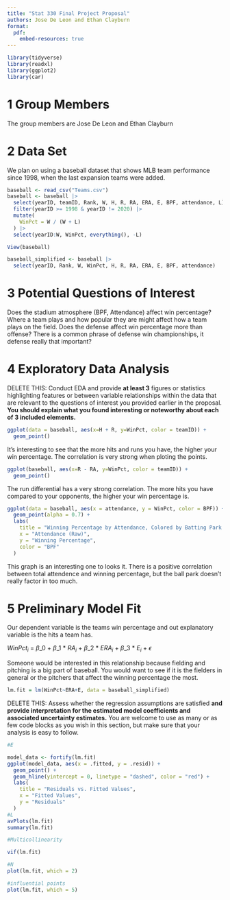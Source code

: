 ```yaml
---
title: "Stat 330 Final Project Proposal"
authors: Jose De Leon and Ethan Clayburn
format: 
  pdf:
    embed-resources: true 
---
```


```{=html}
<style type="text/css">
h1.title {
  font-size: 40px;
  text-align: center;
}
</style>
```

```r
library(tidyverse)
library(readxl)
library(ggplot2)
library(car)
```

# 1 Group Members

The group members are Jose De Leon and Ethan Clayburn

# 2 Data Set

We plan on using a baseball dataset that shows MLB team performance since 1998, when the last expansion teams were added.

```r
baseball <- read_csv("Teams.csv")
baseball <- baseball |>
  select(yearID, teamID, Rank, W, H, R, RA, ERA, E, BPF, attendance, L) |>
  filter(yearID >= 1998 & yearID != 2020) |>
  mutate(
    WinPct = W / (W + L)
  ) |>
  select(yearID:W, WinPct, everything(), -L)

View(baseball)

baseball_simplified <- baseball |>
  select(yearID, Rank, W, WinPct, H, R, RA, ERA, E, BPF, attendance)
```

# 3 Potential Questions of Interest

Does the stadium atmosphere (BPF, Attendance) affect win percentage? Where a team plays and how popular they are might affect how a team plays on the field. 
Does the defense affect win percentage more than offense? There is a common phrase of defense win championships, it defense really that important?

# 4 Exploratory Data Analysis

DELETE THIS: Conduct EDA and provide **at least 3** figures or statistics highlighting features or between variable relationships within the data that are relevant to the questions of interest you provided earlier in the proposal. **You should explain what you found interesting or noteworthy about each of 3 included elements.**

```r
ggplot(data = baseball, aes(x=H + R, y=WinPct, color = teamID)) +
  geom_point()

```
It's interesting to see that the more hits and runs you have, the higher your win percentage. The correlation is very strong when ploting the points. 

```r
ggplot(baseball, aes(x=R - RA, y=WinPct, color = teamID)) +
  geom_point()
```
The run differential has a very strong correlation. The more hits you have compared to your opponents, the higher your win percentage is.

```r

ggplot(data = baseball, aes(x = attendance, y = WinPct, color = BPF)) +
  geom_point(alpha = 0.7) +
  labs(
    title = "Winning Percentage by Attendance, Colored by Batting Park Factor",
    x = "Attendance (Raw)",
    y = "Winning Percentage",
    color = "BPF"
  )

```
This graph is an interesting one to looks it. There is a positive correlation between total attendence and winning percentage, but the ball park doesn't really factor in too much.

# 5 Preliminary Model Fit

Our dependent variable is the teams win percentage and out explanatory variable is the hits a team has.

$WinPct_i$ = $\beta\_0$ + $\beta\_1$ \* $RA_i$ + $\beta\_2$ \* $ERA_i$ + $\beta\_3$ \* $E_i$ + $\epsilon$

Someone would be interested in this relationship because fielding and pitching is a big part of baseball. You would want to see if it is the fielders in general or the pitchers that affect the winning percentage the most.

```r
lm.fit = lm(WinPct~ERA+E, data = baseball_simplified)
```

DELETE THIS: Assess whether the regression assumptions are satisfied **and provide interpretation for the estimated model coefficients and associated uncertainty estimates.** You are welcome to use as many or as few code blocks as you wish in this section, but make sure that your analysis is easy to follow.

```r
#E

model_data <- fortify(lm.fit)
ggplot(model_data, aes(x = .fitted, y = .resid)) +
  geom_point() +
  geom_hline(yintercept = 0, linetype = "dashed", color = "red") +
  labs(
    title = "Residuals vs. Fitted Values",
    x = "Fitted Values",
    y = "Residuals"
  )
#L
avPlots(lm.fit)
summary(lm.fit)

#Multicollinearity

vif(lm.fit)

#N
plot(lm.fit, which = 2)

```

```r
#influential points
plot(lm.fit, which = 5)
```
